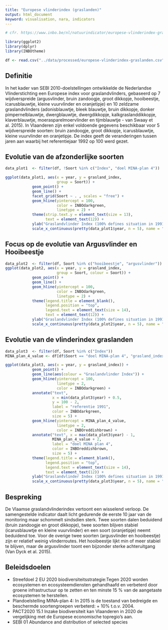```yaml
---
title: "Europese vlinderindex (graslanden)"
output: html_document
keyword: visualisation, nara, indicators
---
```



```r
# cfr. https://www.inbo.be/nl/natuurindicator/europese-vlinderindex-graslanden

library(ggplot2)
library(dplyr)
library(INBOtheme)

df <- read.csv("../data/processed/europese-vlinderindex-graslanden.csv")
```

## Definitie

In het kader van SEBI 2010-doelstellingen ontwikkelde de Nederlandse Vlinderstichting een Europese index voor graslandvlinders, gebaseerd op 7 wijdverspreide (argusvlinder, bruin zandoogje, groot dikkopje, hooibeestje, icarusblauwtje, kleine vuurvlinder en oranjetipje) en 10 zeldzame graslandvlinders (adonisblauwtje, bleek blauwtje, bruin dikkopje, donker pimpernelblauwtje, dwergblauwtje, dwergdikkopje, kalkgraslanddikkopje, klaverblauwtje, moerasparelmoervlinder en tijmblauwtje - van Swaay et al. 2015). In Vlaanderen zijn enkel voldoende gegevens beschikbaar voor 5 wijdverspreide soorten: bruin zandoogje, groot dikkopje, icarusblauwtje, kleine vuurvlinder en oranjetipje. De index geeft de veranderingen tussen jaren aan waarbij het referentiejaar 1992 op 100 werd gezet.

## Evolutie van de afzonderlijke soorten

```r

data_plot1  <- filter(df, !Soort %in% c("Index", "doel MINA-plan 4"))

ggplot(data_plot1, aes(x = year, y = grasland_index,
                       group = Soort)) +
            geom_point() +
            geom_line() +
            facet_grid(Soort ~ . , scales = "free") +
            geom_hline(yintercept = 100, 
                       color = INBOdarkgreen, 
                       linetype = 2) +
            theme(strip.text.y = element_text(size = 13),
                  text = element_text(12)) + 
            ylab("Graslandvlinder Index (100% defines situation in 1991)") + 
            scale_x_continuous(pretty(data_plot1$year, n = 5), name = "")

```

## Focus op de evolutie van Argusvlinder en Hooibeestje

```r
data_plot2  <- filter(df, Soort %in% c("hooibeestje", "argusvlinder"))
ggplot(data_plot2, aes(x = year, y = grasland_index,
                       group = Soort, colour = Soort)) +
            geom_point() +
            geom_line() +
            geom_hline(yintercept = 100, 
                       color = INBOdarkgreen, 
                       linetype = 2) +
            theme(legend.title = element_blank(),
                  legend.position = "top",
                  legend.text = element_text(size = 14),
                  text = element_text(12)) + 
            ylab("Graslandvlinder Index (100% defines situation in 1991)") +
            scale_x_continuous(pretty(data_plot2$year, n = 5), name = "")
```


## Evolutie van de vlinderindex graslanden

```r
data_plot3  <- filter(df, Soort %in% c("Index"))
MINA_plan_4_value <- df[df$Soort == "doel MINA-plan 4", "grasland_index"]

ggplot(data_plot3, aes(x = year, y = grasland_index)) +
            geom_point() +
            geom_line(aes(colour = "Graslandvlinder Index")) +
            geom_hline(yintercept = 100, 
                       linetype = 2,
                       color = INBOdarkgreen) +
            annotate("text", 
                     x = min(data_plot3$year) + 0.5, 
                     y = 100 - 2,
                     label = "referentie 1991",
                     color = INBOdarkgreen,
                     size = 5) +    
            geom_hline(yintercept = MINA_plan_4_value, 
                       linetype = 2,
                       color = INBOreddishbrown) + 
            annotate("text", x = max(data_plot3$year) - 1, 
                     MINA_plan_4_value + 2, 
                     label = "doel MINA plan 4",
                     color = INBOreddishbrown,
                     size = 5) +
            theme(legend.title = element_blank(),
                  legend.position = "top",
                  legend.text = element_text(size = 14),
                  text = element_text(12)) + 
            ylab("Graslandvlinder Index (100% defines situation in 1991)") +
            scale_x_continuous(pretty(data_plot3$year, n = 5), name = "")

```

## Bespreking

De Vlaamse graslandvlinderindex vertoont een wisselend verloop. De samengestelde indicator daalt licht gedurende de eerste 10 jaar van de monitoring maar schommelt sindsdien sterk. Twee soorten dalen beduidend (bruin zandoogje en groot dikkopje), twee soorten blijven stabiel (icarusblauwtje en kleine vuurvlinder) en een soort (oranjetipje) neemt beduidend toe. Voor de overige twee soorten (argusvlinder en hooibeestje) zijn er relatief weinig vlinderroutes. Het hooibeestje lijkt min of meer stabiel te blijven, maar de argusvlinder toont een bijzonder sterke achteruitgang (Van Dyck et al. 2015).

## Beleidsdoelen

* Streefdoel 2 EU 2020 biodiversiteitsstrategie:Tegen 2020 worden ecosystemen en ecosysteemdiensten gehandhaafd en verbeterd door groene infrastructuur op te zetten en ten minste 15 % van de aangetaste ecosystemen te herstellen.
* Plandoelstelling MINA-plan 4: In 2015 is de toestand van bedreigde en beschermde soortengroepen verbeterd: + 10% t.o.v. 2004.
* PACT2020 15.1 Inzake biodiversiteit kan Vlaanderen in 2020 de vergelijking met de Europese economische topregio's aan.
* SEBI 01 Abundance and distribution of selected species

